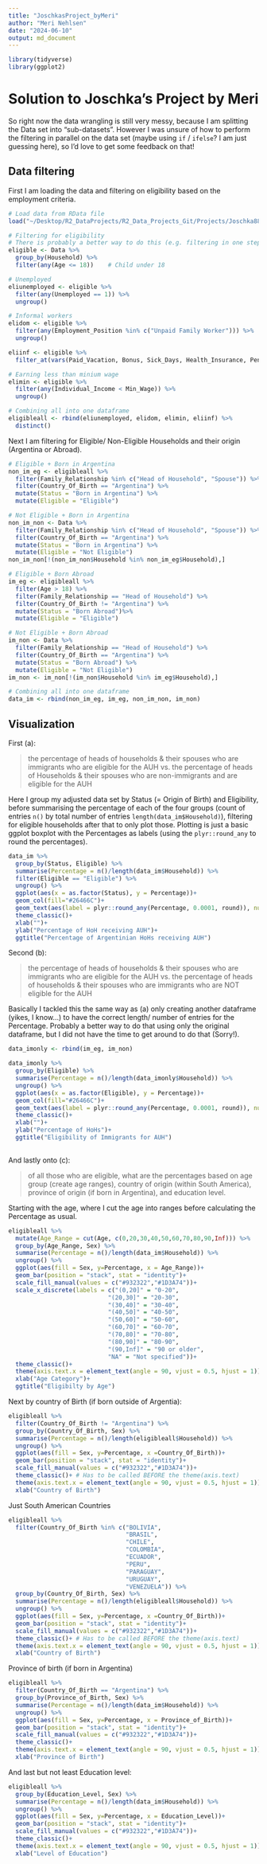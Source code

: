 ```yaml
---
title: "JoschkasProject_byMeri"
author: "Meri Nehlsen"
date: "2024-06-10"
output: md_document
---
```

```r
library(tidyverse)
library(ggplot2)
```

# Solution to Joschka's Project by Meri
So right now the data wrangling is still very messy, because I am splitting the Data set into "sub-datasets". However I was unsure of how to perform the filtering in parallel on the data set (maybe using `if` / `ifelse`? I am just guessing here), so I'd love to get some feedback on that!

## Data filtering

First I am loading the data and filtering on eligibility based on the employment criteria. 
```r
# Load data from RData file
load("~/Desktop/R2_DataProjects/R2_Data_Projects_Git/Projects/Joschka8878/Data.RData")

# Filtering for eligibility
# There is probably a better way to do this (e.g. filtering in one step) but this also works
eligible <- Data %>% 
  group_by(Household) %>% 
  filter(any(Age <= 18))    # Child under 18

# Unemployed
eliunemployed <- eligible %>% 
  filter(any(Unemployed == 1)) %>% 
  ungroup()

# Informal workers
elidom <- eligible %>% 
  filter(any(Employment_Position %in% c("Unpaid Family Worker"))) %>% 
  ungroup()

eliinf <- eligible %>% 
  filter_at(vars(Paid_Vacation, Bonus, Sick_Days, Health_Insurance, Pension_Discount), any_vars(. =="No"))

# Earning less than minium wage
elimin <- eligible %>% 
  filter(any(Individual_Income < Min_Wage)) %>% 
  ungroup()

# Combining all into one dataframe
eligibleall <- rbind(eliunemployed, elidom, elimin, eliinf) %>% 
  distinct()

```

Next I am filtering for Eligible/ Non-Eligible Households and their origin (Argentina or Abroad).

```r
# Eligible + Born in Argentina
non_im_eg <- eligibleall %>% 
  filter(Family_Relationship %in% c("Head of Household", "Spouse")) %>% 
  filter(Country_Of_Birth == "Argentina") %>% 
  mutate(Status = "Born in Argentina") %>% 
  mutate(Eligible = "Eligible")

# Not Eligible + Born in Argentina
non_im_non <- Data %>% 
  filter(Family_Relationship %in% c("Head of Household", "Spouse")) %>% 
  filter(Country_Of_Birth == "Argentina") %>% 
  mutate(Status = "Born in Argentina") %>% 
  mutate(Eligible = "Not Eligible")
non_im_non[!(non_im_non$Household %in% non_im_eg$Household),]

# Eligible + Born Abroad
im_eg <- eligibleall %>% 
  filter(Age > 18) %>% 
  filter(Family_Relationship == "Head of Household") %>% 
  filter(Country_Of_Birth != "Argentina") %>% 
  mutate(Status = "Born Abroad")%>% 
  mutate(Eligible = "Eligible")

# Not Eligible + Born Abroad
im_non <- Data %>% 
  filter(Family_Relationship == "Head of Household") %>% 
  filter(Country_Of_Birth == "Argentina") %>% 
  mutate(Status = "Born Abroad") %>% 
  mutate(Eligible = "Not Eligible")
im_non <- im_non[!(im_non$Household %in% im_eg$Household),]

# Combining all into one dataframe
data_im <- rbind(non_im_eg, im_eg, non_im_non, im_non)
```

## Visualization

First (a):

> the percentage of heads of households & their spouses who are immigrants who are eligible for the AUH vs. the percentage of heads of Households & their spouses who are non-immigrants and are eligible for the AUH

Here I group my adjusted data set by Status (= Origin of Birth) and Eligibility, before summarising the percentage of each of the four groups (count of entries `n()` by total number of entries `length(data_im$Household)`), filtering for eligible households after that to only plot those. Plotting is just a basic ggplot boxplot with the Percentages as labels (using the `plyr::round_any` to round the percentages).

```r
data_im %>% 
  group_by(Status, Eligible) %>% 
  summarise(Percentage = n()/length(data_im$Household)) %>% 
  filter(Eligible == "Eligible") %>% 
  ungroup() %>% 
  ggplot(aes(x = as.factor(Status), y = Percentage))+
  geom_col(fill="#26466C")+
  geom_text(aes(label = plyr::round_any(Percentage, 0.0001, round)), nudge_y = 0.025)+
  theme_classic()+
  xlab("")+
  ylab("Percentage of HoH receiving AUH")+
  ggtitle("Percentage of Argentinian HoHs receiving AUH")
```

Second (b):

> the percentage of heads of households & their spouses who are immigrants who are eligible for the AUH vs. the percentage of heads of households & their spouses who are immigrants who are NOT eligible for the AUH

Basically I tackled this the same way as (a) only creating another dataframe (yikes, I know...) to have the correct length/ number of entries for the Percentage. Probably a better way to do that using only the original dataframe, but I did not have the time to get around to do that (Sorry!).

```r
data_imonly <- rbind(im_eg, im_non)

data_imonly %>% 
  group_by(Eligible) %>% 
  summarise(Percentage = n()/length(data_imonly$Household)) %>% 
  ungroup() %>% 
  ggplot(aes(x = as.factor(Eligible), y = Percentage))+
  geom_col(fill="#26466C")+
  geom_text(aes(label = plyr::round_any(Percentage, 0.0001, round)), nudge_y = 0.025)+
  theme_classic()+
  xlab("")+
  ylab("Percentage of HoHs")+
  ggtitle("Eligibility of Immigrants for AUH")
  
```
And lastly onto (c):

> of all those who are eligible, what are the percentages based on age group (create age ranges), country of origin (within South America), province of origin (if born in Argentina), and education level.

Starting with the age, where I cut the age into ranges before calculating the Percentage as usual.

```r

eligibleall %>% 
  mutate(Age_Range = cut(Age, c(0,20,30,40,50,60,70,80,90,Inf))) %>% 
  group_by(Age_Range, Sex) %>% 
  summarise(Percentage = n()/length(data_im$Household)) %>% 
  ungroup() %>%
  ggplot(aes(fill = Sex, y=Percentage, x = Age_Range))+
  geom_bar(position = "stack", stat = "identity")+
  scale_fill_manual(values = c("#932322","#1D3A74"))+
  scale_x_discrete(labels = c("(0,20]" = "0-20",
                            "(20,30]" = "20-30",
                            "(30,40]" = "30-40",
                            "(40,50]" = "40-50",
                            "(50,60]" = "50-60",
                            "(60,70]" = "60-70",
                            "(70,80]" = "70-80",
                            "(80,90]" = "80-90",
                            "(90,Inf]" = "90 or older",
                            "NA" = "Not specified"))+
  theme_classic()+
  theme(axis.text.x = element_text(angle = 90, vjust = 0.5, hjust = 1))+
  xlab("Age Category")+
  ggtitle("Eligibilty by Age")
```

Next by country of Birth (if born outside of Argentia):

```r
eligibleall %>% 
  filter(Country_Of_Birth != "Argentina") %>% 
  group_by(Country_Of_Birth, Sex) %>% 
  summarise(Percentage = n()/length(eligibleall$Household)) %>% 
  ungroup() %>%
  ggplot(aes(fill = Sex, y=Percentage, x =Country_Of_Birth))+
  geom_bar(position = "stack", stat = "identity")+
  scale_fill_manual(values = c("#932322","#1D3A74"))+
  theme_classic()+ # Has to be called BEFORE the theme(axis.text)
  theme(axis.text.x = element_text(angle = 90, vjust = 0.5, hjust = 1))+
  xlab("Country of Birth")
```

Just South American Countries
```r
eligibleall %>% 
  filter(Country_Of_Birth %in% c("BOLIVIA",
                                 "BRASIL",
                                 "CHILE",
                                 "COLOMBIA",
                                 "ECUADOR",
                                 "PERU",
                                 "PARAGUAY",
                                 "URUGUAY",
                                 "VENEZUELA")) %>% 
  group_by(Country_Of_Birth, Sex) %>% 
  summarise(Percentage = n()/length(eligibleall$Household)) %>% 
  ungroup() %>%
  ggplot(aes(fill = Sex, y=Percentage, x =Country_Of_Birth))+
  geom_bar(position = "stack", stat = "identity")+
  scale_fill_manual(values = c("#932322","#1D3A74"))+
  theme_classic()+ # Has to be called BEFORE the theme(axis.text)
  theme(axis.text.x = element_text(angle = 90, vjust = 0.5, hjust = 1))+
  xlab("Country of Birth")
```

Province of birth (if born in Argentina)
```r
eligibleall %>% 
  filter(Country_Of_Birth == "Argentina") %>% 
  group_by(Province_of_Birth, Sex) %>% 
  summarise(Percentage = n()/length(data_im$Household)) %>% 
  ungroup() %>%
  ggplot(aes(fill = Sex, y=Percentage, x = Province_of_Birth))+
  geom_bar(position = "stack", stat = "identity")+
  scale_fill_manual(values = c("#932322","#1D3A74"))+
  theme_classic()+
  theme(axis.text.x = element_text(angle = 90, vjust = 0.5, hjust = 1))+
  xlab("Province of Birth")
```

And last but not least Education level:

```r
eligibleall %>% 
  group_by(Education_Level, Sex) %>% 
  summarise(Percentage = n()/length(data_im$Household)) %>% 
  ungroup() %>%
  ggplot(aes(fill = Sex, y=Percentage, x = Education_Level))+
  geom_bar(position = "stack", stat = "identity")+
  scale_fill_manual(values = c("#932322","#1D3A74"))+
  theme_classic()+
  theme(axis.text.x = element_text(angle = 90, vjust = 0.5, hjust = 1))+
  xlab("Level of Education")
  
```
